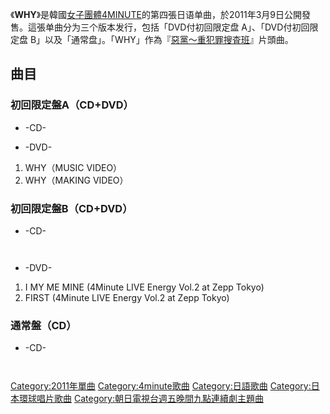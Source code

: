 {{unreferenced|time=2012-07-13T01:58:07+00:00}}
{{Infobox single
| Name        = WHY
| image       =
| Artist      = [[4minute|4MINUTE]]
| Alt         =
| Released    = 2011年3月9日
| Recorded    =
| Genre       = [[Dance_Pop|Dance Pop]]
| Length      =
| Label       = [[Far_Eastern_Tribe_Records|Far Eastern Tribe Records]]
| Producer    =
| Last single  = [[FIRST_/_DREAMS_COME_TRUE|FIRST / DREAMS COME TRUE]]<br/>（2010年）
| This single  = '''WHY'''<br/>（2011年）
| Next single  = [[HEART_TO_HEART|HEART TO HEART]]<br/>（2011年）
| Misc        =
 }}
《'''WHY'''》是韓國[[女子團體|女子團體]][[4minute|4MINUTE]]的第四張日语单曲，於2011年3月9日公開發售。這張单曲分为三个版本发行，包括「DVD付初回限定盘 A」、「DVD付初回限定盘 B」以及「通常盘」。「WHY」作為『[[惡黨〜重犯罪搜査班|惡黨〜重犯罪搜査班]]』片頭曲。

==曲目==
===初回限定盤A（CD+DVD）===
* -CD-
 {{Track listing
 | collapsed       = no
 | headline        =
 | extra_column    =
 | total_length    =  
 | all_writing     =
 | all_lyrics      =
 | all_music       =
 | title1          = WHY
 | note1           =
 | writer1         =
 | lyrics1         = Rhymer，MasterKey，Kanata Okajima
 | music1          = Rhymer，MasterKey 
 | extra1          =
 | length1         =
 | title2          = 태연하게 당연하게(テヨナゲ　タンヨナゲ)<平然と当たり前のように>
 | note 2          =
 | writer2         =
 | lyrics2         = 金起範,姜智元
 | music2          = 金起範
 | extra2          =
 | length2         =
 | title3          = 웃겨(ウッキョ)<笑っちゃう>
 | note3           =
 | writer3         =
 | lyrics3         = 金道勛, Kim Jin-hwan
 | music3          = 金道勛, Choi Gab-won
 | extra3          =
 | length3         =
 | title4          = WHY (Instrumental)
 | note4           =
 | writer4         = 
 | lyrics4         =
 | music4          = Rhymer，MasterKey
 | extra4          =
 | length4         =
 }}
* -DVD-
# WHY（MUSIC VIDEO）
# WHY（MAKING VIDEO）

===初回限定盤B（CD+DVD）===
* -CD-
  {{Track listing
  | collapsed       = no
  | headline        =
  | extra_column    =
  | total_length    =  
  | all_writing     =
  | all_lyrics      =
  | all_music       =
  | title1          = WHY
  | note1           =
  | writer1         =
  | lyrics1         = Rhymer，MasterKey，Kanata Okajima
  | music1          = Rhymer，MasterKey 
  | extra1          =
  | length1         =
  | title2          = INVITATION
  | note 2          =
  | writer2         =
  | lyrics2         = [[新沙洞老虎|新沙洞老虎]]
  | music2          = 李尚浩, [[新沙洞老虎|新沙洞老虎]]
  | extra2          =
  | length2         =
  | title3          = 안 줄래(アン　ジュルレ)<あげない>
  | note3           =
  | writer3         =
  | lyrics3         = [[新沙洞老虎|新沙洞老虎]], 崔奎成
  | music3          = [[新沙洞老虎|新沙洞老虎]], 崔奎成
  | extra3          =
  | length3         =
  | title4          = WHY (Instrumental)
  | note4           =
  | writer4         = 
  | lyrics4         =
  | music4          = Rhymer，MasterKey
  | extra4          =
  | length4         =
  }}
* -DVD-
# I MY ME MINE (4Minute LIVE Energy Vol.2 at Zepp Tokyo)
# FIRST (4Minute LIVE Energy Vol.2 at Zepp Tokyo)

===通常盤（CD）===
* -CD-
   {{Track listing
   | collapsed       = no
   | headline        =
   | extra_column    =
   | total_length    =  
   | all_writing     =
   | all_lyrics      =
   | all_music       =
   | title1          = WHY
   | note1           =
   | writer1         =
   | lyrics1         = Rhymer，MasterKey，Kanata Okajima
   | music1          = Rhymer，MasterKey 
   | extra1          =
   | length1         =
   | title2          = CHANGE - Hyun A SOLO -
   | note 2          =
   | writer2         =
   | lyrics2         = [[新沙洞老虎|新沙洞老虎]]
   | music2          = [[新沙洞老虎|新沙洞老虎]]
   | extra2          =
   | length2         =
   | title3          = HOT ISSUE (REMIX)
   | note3           =
   | writer3         =
   | lyrics3         = [[新沙洞老虎|新沙洞老虎]], 全慧媛
   | music3          = [[新沙洞老虎|新沙洞老虎]], Lee Chae-kyu
   | extra3          =
   | length3         =
   | title4          = WHY (Instrumental)
   | note4           =
   | writer4         = 
   | lyrics4         =
   | music4          = Rhymer，MasterKey
   | extra4          =
   | length4         =
   }}

{{4minute}}
{{朝日電視台週五晚間九點連續劇主題曲}}
[[Category:2011年單曲|Category:2011年單曲]]
[[Category:4minute歌曲|Category:4minute歌曲]]
[[Category:日語歌曲|Category:日語歌曲]]
[[Category:日本環球唱片歌曲|Category:日本環球唱片歌曲]]
[[Category:朝日電視台週五晚間九點連續劇主題曲|Category:朝日電視台週五晚間九點連續劇主題曲]]